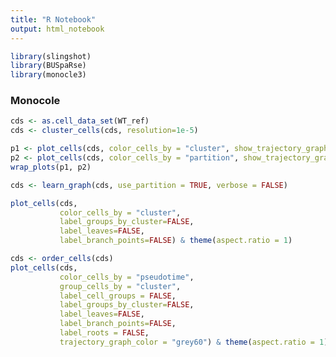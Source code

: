 ```yaml
---
title: "R Notebook"
output: html_notebook
---
```



```r
library(slingshot)
library(BUSpaRse)
library(monocle3)
```
### Monocole
```r
cds <- as.cell_data_set(WT_ref)
cds <- cluster_cells(cds, resolution=1e-5)
```
```r
p1 <- plot_cells(cds, color_cells_by = "cluster", show_trajectory_graph = FALSE) & theme(aspect.ratio = 1)
p2 <- plot_cells(cds, color_cells_by = "partition", show_trajectory_graph = FALSE) & theme(aspect.ratio = 1)
wrap_plots(p1, p2)
```

```r
cds <- learn_graph(cds, use_partition = TRUE, verbose = FALSE)
```
```r
plot_cells(cds,
           color_cells_by = "cluster",
           label_groups_by_cluster=FALSE,
           label_leaves=FALSE,
           label_branch_points=FALSE) & theme(aspect.ratio = 1)
```
```r
cds <- order_cells(cds)
plot_cells(cds,
           color_cells_by = "pseudotime",
           group_cells_by = "cluster",
           label_cell_groups = FALSE,
           label_groups_by_cluster=FALSE,
           label_leaves=FALSE,
           label_branch_points=FALSE,
           label_roots = FALSE,
           trajectory_graph_color = "grey60") & theme(aspect.ratio = 1)
```
```r

```


